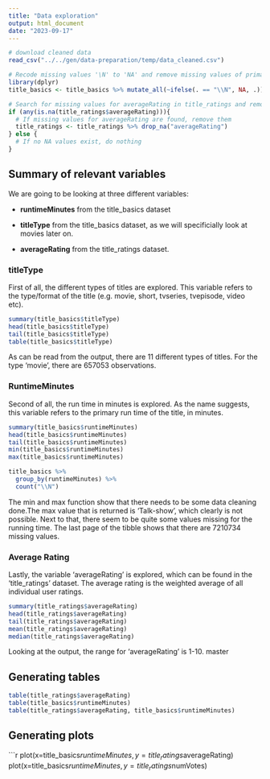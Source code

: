 ```yaml
---
title: "Data exploration"
output: html_document
date: "2023-09-17"
---
```


```r
# download cleaned data
read_csv("../../gen/data-preparation/temp/data_cleaned.csv")
```


```r
# Recode missing values '\N' to 'NA' and remove missing values of primaryTitle, originalTitle and runtimeMinutes in title_basics
library(dplyr)
title_basics <- title_basics %>% mutate_all(~ifelse(. == "\\N", NA, .)) %>% drop_na(c("primaryTitle", "originalTitle", "runtimeMinutes"))

# Search for missing values for averageRating in title_ratings and remove them if that is the case
if (any(is.na(title_ratings$averageRating))){
  # If missing values for averageRating are found, remove them
  title_ratings <- title_ratings %>% drop_na("averageRating")
} else {
  # If no NA values exist, do nothing
}
```

## Summary of relevant variables

We are going to be looking at three different variables:

- **runtimeMinutes** from the title_basics dataset

- **titleType** from the title_basics dataset, as we will specificially look at movies later on. 

- **averageRating** from the title_ratings dataset. 


### titleType

First of all, the different types of titles are explored. This variable refers to the type/format of the title (e.g. movie, short, tvseries, tvepisode, video etc). 

```r

summary(title_basics$titleType)
head(title_basics$titleType)
tail(title_basics$titleType)
table(title_basics$titleType)

```
As can be read from the output, there are 11 different types of titles. For the type 'movie', there are 657053 observations.

### RuntimeMinutes 

Second of all, the run time in minutes is explored. As the name suggests, this variable refers to the primary run time of the title, in minutes. 

```r

summary(title_basics$runtimeMinutes)
head(title_basics$runtimeMinutes)
tail(title_basics$runtimeMinutes)
min(title_basics$runtimeMinutes)
max(title_basics$runtimeMinutes)

title_basics %>%
  group_by(runtimeMinutes) %>%
  count("\\N")

```
The min and max function show that there needs to be some data cleaning done.The max value that is returned is 'Talk-show', which clearly is not possible. Next to that, there seem to be quite some values missing for the running time. The last page of the tibble shows that there are 7210734 missing values. 

### Average Rating 

Lastly, the variable 'averageRating' is explored, which can be found in the 'title_ratings' dataset. The average rating is the weighted average of all individual user ratings. 

```r

summary(title_ratings$averageRating)
head(title_ratings$averageRating)
tail(title_ratings$averageRating)
mean(title_ratings$averageRating)
median(title_ratings$averageRating)
```
Looking at the output, the range for 'averageRating' is 1-10. 
master

## Generating tables
```r
table(title_ratings$averageRating)
table(title_basics$runtimeMinutes)
table(title_ratings$averageRating, title_basics$runtimeMinutes)

```


## Generating plots
```r
plot(x=title_basics$runtimeMinutes, y=title_ratings$averageRating)
plot(x=title_basics$runtimeMinutes, y=title_ratings$numVotes)

